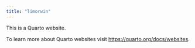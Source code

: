 ```yaml
---
title: "limorwin"
---
```


This is a Quarto website.

To learn more about Quarto websites visit <https://quarto.org/docs/websites>.
